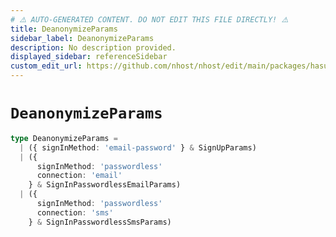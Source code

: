 ```yaml
---
# ⚠️ AUTO-GENERATED CONTENT. DO NOT EDIT THIS FILE DIRECTLY! ⚠️
title: DeanonymizeParams
sidebar_label: DeanonymizeParams
description: No description provided.
displayed_sidebar: referenceSidebar
custom_edit_url: https://github.com/nhost/nhost/edit/main/packages/hasura-auth-js/src/utils/types.ts#L94
---
```


# `DeanonymizeParams`

```ts
type DeanonymizeParams =
  | ({ signInMethod: 'email-password' } & SignUpParams)
  | ({
      signInMethod: 'passwordless'
      connection: 'email'
    } & SignInPasswordlessEmailParams)
  | ({
      signInMethod: 'passwordless'
      connection: 'sms'
    } & SignInPasswordlessSmsParams)
```

